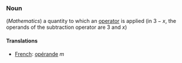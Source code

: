 ===Noun===

(''Mathematics'') a quantity to which an [[operator]] is applied (in <math>3 - x</math>, the operands of the subtraction operator are 3 and <math>x</math>)

====Translations====

*[[French]]: [[opérande]] ''m''